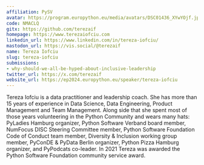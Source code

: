 ```yaml
---
affiliation: PySV
avatar: https://program.europython.eu/media/avatars/DSC01436_XYwYOjf.jpg
code: NMACLQ
gitx: https://github.com/terezaif
homepage: https://www.terezaiofciu.com
linkedin_url: https://www.linkedin.com/in/tereza-iofciu/
mastodon_url: https://vis.social/@terezaif
name: Tereza Iofciu
slug: tereza-iofciu
submissions:
- why-should-we-all-be-hyped-about-inclusive-leadership
twitter_url: https://x.com/terezaif
website_url: https://ep2024.europython.eu/speaker/tereza-iofciu
---
```


Tereza Iofciu is a data practitioner and leadership coach. She has more than 15 years of experience in Data Science, Data Engineering, Product Management and Team Management. Along side that she spent most of those years volunteering in the Python Community and wears many hats: PyLadies Hamburg organizer, Python Software Verband board member, NumFocus DISC Steering Committee member, Python Software Foundation Code of Conduct team member, Diversity & Inclusion working group member, PyConDE & PyData Berlin organizer, Python Pizza Hamburg organizer, and PyPodcats co-leader. In 2021 Tereza was awarded the Python Software Foundation community service award.
